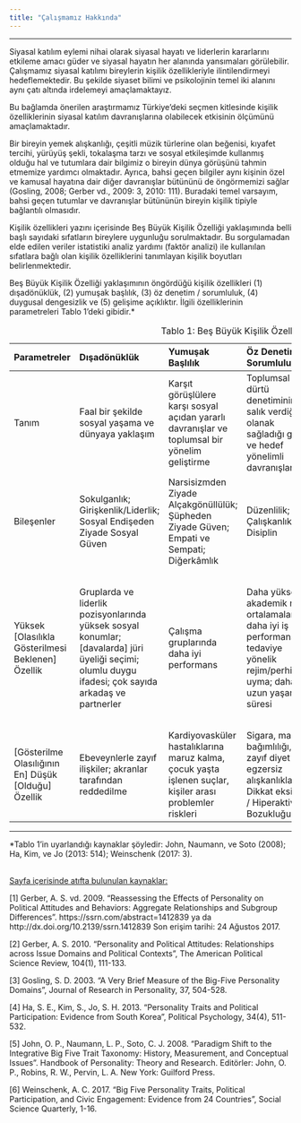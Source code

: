 ```yaml
---
title: "Çalışmamız Hakkında"
---
```


---

Siyasal katılım eylemi nihai olarak siyasal hayatı ve liderlerin kararlarını etkileme amacı güder ve siyasal hayatın her alanında yansımaları görülebilir. Çalışmamız siyasal katılımı bireylerin kişilik özellikleriyle ilintilendirmeyi hedeflemektedir. Bu şekilde siyaset bilimi ve psikolojinin temel iki alanını aynı çatı altında irdelemeyi amaçlamaktayız. 

Bu bağlamda önerilen araştırmamız Türkiye’deki seçmen kitlesinde kişilik özelliklerinin siyasal katılım davranışlarına olabilecek etkisinin ölçümünü amaçlamaktadır. 

Bir bireyin yemek alışkanlığı, çeşitli müzik türlerine olan beğenisi, kıyafet tercihi, yürüyüş şekli, tokalaşma tarzı ve sosyal etkileşimde kullanmış olduğu hal ve tutumlara dair bilgimiz o bireyin dünya görüşünü tahmin etmemize yardımcı olmaktadır. Ayrıca, bahsi geçen bilgiler aynı kişinin özel ve kamusal hayatına dair diğer davranışlar bütününü de öngörmemizi sağlar (Gosling, 2008; Gerber vd., 2009: 3, 2010: 111). Buradaki temel varsayım, bahsi geçen tutumlar ve davranışlar bütününün bireyin kişilik tipiyle bağlantılı olmasıdır.

Kişilik özellikleri yazını içerisinde Beş Büyük Kişilik Özelliği yaklaşımında belli başlı sayıdaki sıfatların bireylere uygunluğu sorulmaktadır. Bu sorgulamadan elde edilen veriler istatistiki analiz yardımı (faktör analizi) ile kullanılan sıfatlara bağlı olan kişilik özelliklerini tanımlayan kişilik boyutları belirlenmektedir.

Beş Büyük Kişilik Özelliği yaklaşımının öngördüğü kişilik özellikleri (1) dışadönüklük, (2) yumuşak başlılık, (3) öz denetim / sorumluluk, (4) duygusal dengesizlik ve (5) gelişime açıklıktır. İlgili özelliklerinin parametreleri Tablo 1’deki gibidir.* 

|Parametreler | Dışadönüklük | Yumuşak Başlılık | Öz Denetim / Sorumluluk | Duygusal Dengesizlik | Gelişime Açıklık|
:------------| :------------| :------------| :------------| :------------| :------------|
|Tanım | Faal bir şekilde sosyal yaşama ve dünyaya yaklaşım | Karşıt görüşlülere karşı sosyal açıdan yararlı davranışlar ve toplumsal bir yönelim geliştirme | Toplumsal dürtü denetiminin salık verdiği ve olanak sağladığı görev ve hedef yönelimli davranışlar | Duygusal istikrara ve soğukkanlılığa karşın negatif duygusallık | Bireyin zihinsel gelişiminin ve tecrübelerinin genişliği, derinliği, özgünlüğü ve karmaşıklığı |
|Bileşenler | Sokulganlık; Girişkenlik/Liderlik; Sosyal Endişeden Ziyade Sosyal Güven | Narsisizmden Ziyade Alçakgönüllülük; Şüpheden Ziyade Güven; Empati ve Sempati; Diğerkâmlık | Düzenlilik; Çalışkanlık;  Öz Disiplin | Sinirlilik; Depresyon; Dalgınlık-Zorlanımlılık | Düşünürlük; İdealizm; Gözüpeklik |
|Yüksek [Olasılıkla Gösterilmesi Beklenen] Özellik | Gruplarda ve liderlik pozisyonlarında yüksek sosyal konumlar; [davalarda] jüri üyeliği seçimi; olumlu duygu ifadesi; çok sayıda arkadaş ve partnerler | Çalışma gruplarında daha iyi performans | Daha yüksek akademik not ortalamaları; daha iyi iş performansı; tedaviye yönelik rejim/perhizlere uyma; daha uzun yaşam süresi | Hastalıklarla başa çıkmada zayıf kalma ve kötü tepkiler gösterme; Tükenmişlik ve iş değişiklikleri deneyimleri | Daha fazla tamamlanan eğitim yılları; yaratıcılık testlerinde daha iyi performans; sanatsal işlerde başarı; farklı görünümlü iş ve ev ortamları yaratma |
|[Gösterilme Olasılığının En] Düşük [Olduğu] Özellik | Ebeveynlerle zayıf ilişkiler; akranlar tarafından reddedilme | Kardiyovasküler hastalıklarına maruz kalma, çocuk yaşta işlenen suçlar, kişiler arası problemler riskleri | Sigara, madde bağımlılığı, zayıf diyet ve egzersiz alışkanlıkları; Dikkat eksikliği / Hiperaktivite Bozukluğu | Çalışılan yapılara bağlılık hissetmek; Daha fazla ilişki doyumu | Muhafazakâr partinin muhafazakâr tutumları ve tercihleri |
Table: Tablo 1: Beş Büyük Kişilik Özelliği

---
   
   
   
*Tablo 1'in uyarlandığı kaynaklar şöyledir: John, Naumann, ve Soto (2008); Ha, Kim, ve Jo (2013: 514); Weinschenk (2017: 3). 

<br>
<u>Sayfa içerisinde atıfta bulunulan kaynaklar:</u>

[1] Gerber, A. S. vd. 2009. “Reassessing the Effects of Personality on Political Attitudes and Behaviors: Aggregate Relationships and Subgroup Differences”.
                https://ssrn.com/abstract=1412839 ya da http://dx.doi.org/10.2139/ssrn.1412839
                Son erişim tarihi: 24 Ağustos 2017. 

[2] Gerber, A. S. 2010. “Personality and Political Attitudes: Relationships across Issue Domains and Political Contexts”, The American Political Science Review, 104(1), 111-133.

[3] Gosling, S. D. 2003. “A Very Brief Measure of the Big-Five Personality Domains”, Journal of Research in Personality, 37, 504-528.

[4] Ha, S. E., Kim, S., Jo, S. H. 2013. “Personality Traits and Political Participation: Evidence from South Korea”, Political Psychology, 34(4), 511-532.

[5] John, O. P., Naumann, L. P., Soto, C. J. 2008. “Paradigm Shift to the Integrative Big Five Trait Taxonomy: History, Measurement, and Conceptual Issues”. Handbook of Personality: Theory and Research. Editörler: John, O. P., Robins, R. W., Pervin, L. A. New York: Guilford Press.

[6] Weinschenk, A. C. 2017. “Big Five Personality Traits, Political Participation, and Civic Engagement: Evidence from 24 Countries”, Social Science Quarterly, 1-16.
